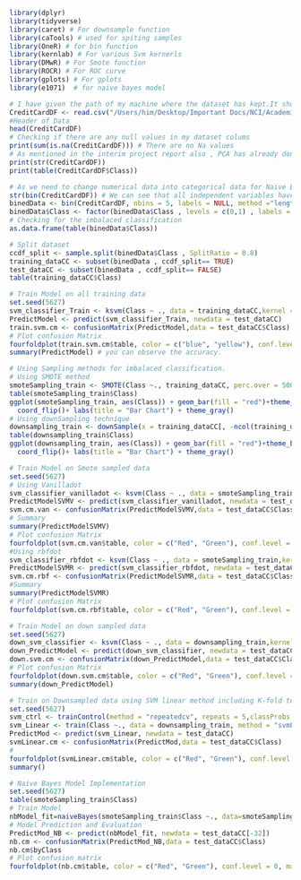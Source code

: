 ```r
library(dplyr)
library(tidyverse)
library(caret) # For downsample function
library(caTools) # used for spiting samples
library(OneR) # for bin function
library(kernlab) # For various Svm kernerls
library(DMwR) # For Smote function
library(ROCR) # For ROC curve
library(gplots) # For gplots
library(e1071)  # for naive bayes model
```
```r
# I have given the path of my machine where the dataset has kept.It should be a relative path with CC.csv.
CreditCardDF <- read.csv("/Users/him/Desktop/Important Docs/NCI/Academic courses/Data mining and machine learning/Clg_Project/dataset/Finalized dataset/CC.csv")
#Header of Data
head(CreditCardDF)
# Checking if there are any null values in my dataset colums
print(sum(is.na(CreditCardDF))) # There are no Na values 
# As mentioned in the interim project report also , PCA has already done on this dataset so that is the reason
print(str(CreditCardDF))
print(table(CreditCardDF$Class))
```
```r
# As we need to change numerical data into categorical data for Naive Bayes using binning
str(bin(CreditCardDF)) # We can see that all independent variables have levels 5
binedData <- bin(CreditCardDF, nbins = 5, labels = NULL, method ="length", na.omit = TRUE)
binedData$Class <- factor(binedData$Class , levels = c(0,1) , labels = c("False","True"))
# Checking for the imbalaced classification 
as.data.frame(table(binedData$Class))
```
```r
# Split dataset 
ccdf_split <- sample.split(binedData$Class , SplitRatio = 0.8)
training_dataCC <- subset(binedData , ccdf_split== TRUE)
test_dataCC <- subset(binedData , ccdf_split== FALSE)
table(training_dataCC$Class)
```
```r
# Train Model on all training data
set.seed(5627)
svm_classifier_Train <- ksvm(Class ~ ., data = training_dataCC,kernel = "vanilladot")
PredictModel <- predict(svm_classifier_Train, newdata = test_dataCC)
train.svm.cm <- confusionMatrix(PredictModel,data = test_dataCC$Class)
# Plot confusion Matrix
fourfoldplot(train.svm.cm$table, color = c("blue", "yellow"), conf.level = 0, margin = 1, main = "Confusion Matrix for Model") 
summary(PredictModel) # you can observe the accuracy.
```

```r
# Using Sampling methods for imbalaced classification.
# Using SMOTE method 
smoteSampling_train <- SMOTE(Class ~., training_dataCC, perc.over = 5000, k = 5, perc.under = 500)
table(smoteSampling_train$Class)
ggplot(smoteSampling_train, aes(Class)) + geom_bar(fill = "red")+theme_bw()+
  coord_flip()+ labs(title = "Bar Chart") + theme_gray()
# Using downSampling technique 
downsampling_train <- downSample(x = training_dataCC[, -ncol(training_dataCC)],y = training_dataCC$Class)
table(downsampling_train$Class)
ggplot(downsampling_train, aes(Class)) + geom_bar(fill = "red")+theme_bw()+
  coord_flip()+ labs(title = "Bar Chart") + theme_gray()
```
```r
# Train Model on Smote sampled data
set.seed(5627)
# Using Vanilladot
svm_classifier_vanilladot <- ksvm(Class ~ ., data = smoteSampling_train,kernel = "vanilladot")
PredictModelSVMV <- predict(svm_classifier_vanilladot, newdata = test_dataCC)
svm.cm.van <- confusionMatrix(PredictModelSVMV,data = test_dataCC$Class)
# Summary
summary(PredictModelSVMV)
# Plot confusion Matrix
fourfoldplot(svm.cm.van$table, color = c("Red", "Green"), conf.level = 0, margin = 1, main = "Confusion Matrix for Model using Vanilladot svm kernel")  
#Using rbfdot
svm_classifier_rbfdot <- ksvm(Class ~ ., data = smoteSampling_train,kernel = "rbfdot")
PredictModelSVMR <- predict(svm_classifier_rbfdot, newdata = test_dataCC)
svm.cm.rbf <- confusionMatrix(PredictModelSVMR,data = test_dataCC$Class)
#Summary
summary(PredictModelSVMR)
# Plot confusion Matrix
fourfoldplot(svm.cm.rbf$table, color = c("Red", "Green"), conf.level = 0, margin = 1, main = "Confusion Matrix for Model using rbfdot svm")
```
```r
# Train Model on down sampled data
set.seed(5627)
down_svm_classifier <- ksvm(Class ~ ., data = downsampling_train,kernel = "vanilladot" )
down_PredictModel <- predict(down_svm_classifier, newdata = test_dataCC)
down.svm.cm <- confusionMatrix(down_PredictModel,data = test_dataCC$Class)
# Plot confusion Matrix
fourfoldplot(down.svm.cm$table, color = c("Red", "Green"), conf.level = 0, margin = 1, main = "Confusion Matrix for Model")
summary(down_PredictModel)
```




```r
# Train on Downsampled data using SVM linear method including K-fold technique
set.seed(5627)
svm_ctrl <- trainControl(method = "repeatedcv", repeats = 5,classProbs = TRUE,summaryFunction = twoClassSummary)
svm_Linear <- train(Class ~., data = downsampling_train, method = "svmLinear",trControl=svm_ctrl,preProcess = c("center", "scale"),metric = "ROC" ,tuneLength = 10)
PredictMod <- predict(svm_Linear, newdata = test_dataCC)
svmLinear.cm <- confusionMatrix(PredictMod,data = test_dataCC$Class)
#
fourfoldplot(svmLinear.cm$table, color = c("Red", "Green"), conf.level = 0, margin = 1, main = "Confusion Matrix for Model") 
summary()
```

```r
# Naive Bayes Model Implementation
set.seed(5627)
table(smoteSampling_train$Class)
# Train Model
nbModel_fit=naiveBayes(smoteSampling_train$Class ~., data=smoteSampling_train )
# Model Prediction and Evaluation
PredictMod_NB <- predict(nbModel_fit, newdata = test_dataCC[-32])
nb.cm <- confusionMatrix(PredictMod_NB,data = test_dataCC$Class)
nb.cm$byClass
# Plot confusion matrix
fourfoldplot(nb.cm$table, color = c("Red", "Green"), conf.level = 0, margin = 1, main = "Confusion Matrix for Naive Bayes Model")
```






